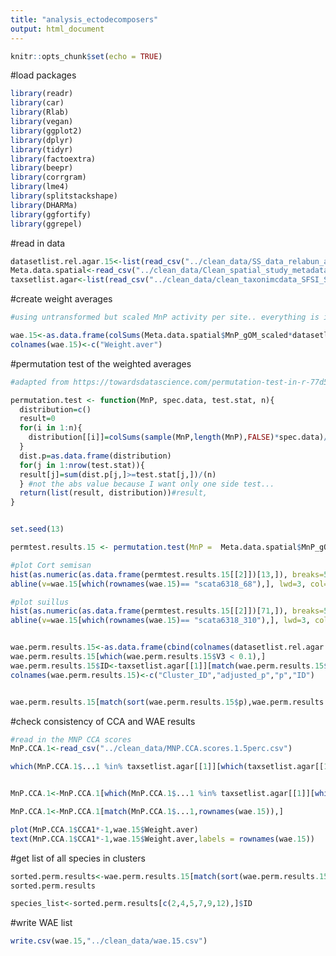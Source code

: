 ```yaml
---
title: "analysis_ectodecomposers"
output: html_document
---
```


```r
knitr::opts_chunk$set(echo = TRUE)
```

#load packages
```r
library(readr)
library(car)
library(Rlab)
library(vegan)
library(ggplot2)
library(dplyr)
library(tidyr)
library(factoextra)
library(beepr)
library(corrgram)
library(lme4)
library(splitstackshape)
library(DHARMa)
library(ggfortify)
library(ggrepel)
```

#read in data
```r
datasetlist.rel.agar.15<-list(read_csv("../clean_data/SS_data_relabun_agar_15_1.5perc.csv"),read_csv("../clean_data/SS_data_relabun_agar_15_2perc.csv"),read_csv("../clean_data/SS_data_relabun_agar_15_3perc.csv"))
Meta.data.spatial<-read_csv("../clean_data/Clean_spatial_study_metadata.csv")
taxsetlist.agar<-list(read_csv("../clean_data/clean_taxonimcdata_SFSI_SS_agar_1.5perc.csv"),read_csv("../clean_data/clean_taxonimcdata_SFSI_SS_agar_2perc.csv"),read_csv("../clean_data/clean_taxonimcdata_SFSI_SS_agar_3perc.csv"))
```


#create weight averages
```r
#using untransformed but scaled MnP activity per site.. everything is in same rows so can just multiply the matrix

wae.15<-as.data.frame(colSums(Meta.data.spatial$MnP_gOM_scaled*datasetlist.rel.agar.15[[1]])/colSums(datasetlist.rel.agar.15[[1]]))
colnames(wae.15)<-c("Weight.aver")

```

#permutation test of the weighted averages
```r
#adapted from https://towardsdatascience.com/permutation-test-in-r-77d551a9f891

permutation.test <- function(MnP, spec.data, test.stat, n){
  distribution=c()
  result=0
  for(i in 1:n){
    distribution[[i]]=colSums(sample(MnP,length(MnP),FALSE)*spec.data)/colSums(spec.data)
  }
  dist.p=as.data.frame(distribution)
  for(j in 1:nrow(test.stat)){
  result[j]=sum(dist.p[j,]>=test.stat[j,])/(n)
  } #not the abs value because I want only one side test... 
  return(list(result, distribution))#result,
}


set.seed(13)

permtest.results.15 <- permutation.test(MnP =  Meta.data.spatial$MnP_gOM_scaled, spec.data = datasetlist.rel.agar.15[[1]],test.stat = wae.15, 10000)

#plot Cort semisan
hist(as.numeric(as.data.frame(permtest.results.15[[2]])[13,]), breaks=50, col='grey', main="Permutation Distribution", las=1, xlab='')
abline(v=wae.15[which(rownames(wae.15)== "scata6318_68"),], lwd=3, col="red")

#plot suillus 
hist(as.numeric(as.data.frame(permtest.results.15[[2]])[71,]), breaks=50, col='grey', main="Permutation Distribution", las=1, xlab='')
abline(v=wae.15[which(rownames(wae.15)== "scata6318_310"),], lwd=3, col="red")


wae.perm.results.15<-as.data.frame(cbind(colnames(datasetlist.rel.agar.15[[1]]),p.adjust(permtest.results.15[[1]],method = "fdr",length(permtest.results.15[[1]])),permtest.results.15[[1]]))
wae.perm.results.15[which(wae.perm.results.15$V3 < 0.1),]
wae.perm.results.15$ID<-taxsetlist.agar[[1]][match(wae.perm.results.15$V1,taxsetlist.agar[[1]]$`Cluster ID`),]$Reference
colnames(wae.perm.results.15)<-c("Cluster_ID","adjusted_p","p","ID")


wae.perm.results.15[match(sort(wae.perm.results.15$p),wae.perm.results.15$p),]

```

#check consistency of CCA and WAE results 
```r
#read in the MNP CCA scores 
MnP.CCA.1<-read_csv("../clean_data/MNP.CCA.scores.1.5perc.csv")

which(MnP.CCA.1$...1 %in% taxsetlist.agar[[1]][which(taxsetlist.agar[[1]]$Class == "Agaricomycetes"),]$`Cluster ID`) #length139


MnP.CCA.1<-MnP.CCA.1[which(MnP.CCA.1$...1 %in% taxsetlist.agar[[1]][which(taxsetlist.agar[[1]]$Class == "Agaricomycetes"),]$`Cluster ID`),]

MnP.CCA.1<-MnP.CCA.1[match(MnP.CCA.1$...1,rownames(wae.15)),]

plot(MnP.CCA.1$CCA1*-1,wae.15$Weight.aver)
text(MnP.CCA.1$CCA1*-1,wae.15$Weight.aver,labels = rownames(wae.15))
```
#get list of all species in clusters
```r
sorted.perm.results<-wae.perm.results.15[match(sort(wae.perm.results.15$p),wae.perm.results.15$p),]
sorted.perm.results

species_list<-sorted.perm.results[c(2,4,5,7,9,12),]$ID
```

#write WAE list
```r
write.csv(wae.15,"../clean_data/wae.15.csv")
```

